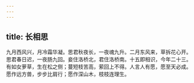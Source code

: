 ```yaml
---
---
---
```

title: 长相思
---



九月西风兴，月冷霜华凝。思君秋夜长，一夜魂九升。二月东风来，草拆花心开。思君春日迟，一夜肠九回。妾住洛桥北，君住洛桥南。十五即相识，今年二十三。有如女萝草，生在松之侧；蔓短枝苦高，萦回上不得。人言人有愿，愿至天必成。愿作远方兽，步步比肩行；愿作深山木，枝枝连理生。